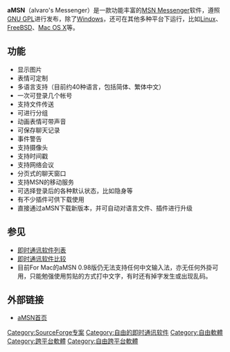 {{NoteTA|G1=IT}}
{{Lowercase}}
{{Infobox Software
 | name = aMSN
 | logo = [[File:AMSN_icon.svg|48px]]
 | screenshot = [[File:AMSN_0.98.4_login_page.png|200px]]
 | caption = 
 | developer =  aMSN 开发组
 | latest_release_version = 0.98.9
 | latest_release_date = {{Release date and age|2012|05|25}}
 | operating_system = [[跨平台|跨平台]]
 | genre = [[即时通讯|即时通讯]]
 | license = [[GNU_General_Public_License|GPL]]
 | website = [http://www.amsn-project.net/ www.amsn-project.net]
}}
'''aMSN'''（alvaro's Messenger）是一款功能丰富的[[MSN_Messenger|MSN Messenger]]软件，遵照[[GNU_GPL|GNU GPL]]进行发布，除了[[Windows|Windows]]，还可在其他多种平台下运行，比如[[Linux|Linux]]、[[FreeBSD|FreeBSD]]、[[Mac_OS_X|Mac OS X]]等。

== 功能 ==
*显示图片
*表情可定制
*多语言支持（目前约40种语言，包括简体、繁体中文）
*一次可登录几个帐号
*支持文件传送
*可进行分组
*动画表情可带声音
*可保存聊天记录
*事件警告
*支持摄像头
*支持时间戳
*支持网络会议
*分页式的聊天窗口
*支持MSN的移动服务
*可选择登录后的各种默认状态，比如隐身等
*有不少插件可供下载使用
*直接通过aMSN下载新版本，并可自动对语言文件、插件进行升级

== 参见 ==
{{portalpar|自由軟體}}
* [[即时通讯软件列表|即时通讯软件列表]]
* [[即时通讯软件比较|即时通讯软件比较]]
* 目前For Mac的aMSN 0.98版仍无法支持任何中文输入法，亦无任何外掛可用，只能勉强使用剪贴的方式打中文字，有时还有掉字发生或出现乱码。

== 外部链接 ==
*[http://www.amsn-project.net/ aMSN首页]{{Wayback|url=http://www.amsn-project.net/ |date=20091107054159 }}

{{自由軟體小作品}}

{{即時通訊客戶端}}

[[Category:SourceForge专案|Category:SourceForge专案]]
[[Category:自由的即时通讯软件|Category:自由的即时通讯软件]]
[[Category:自由軟體|Category:自由軟體]]
[[Category:跨平台軟體|Category:跨平台軟體]]
[[Category:自由跨平台軟體|Category:自由跨平台軟體]]